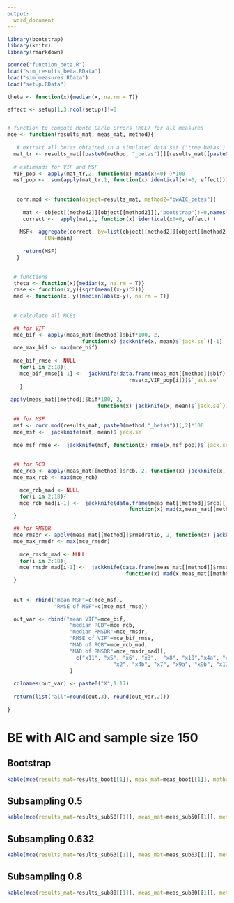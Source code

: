 ```yaml
---
output:
  word_document
---
```

  
```r
library(bootstrap)
library(knitr)
library(rmarkdown)

source("function_beta.R")
load("sim_results_beta.RData")
load("sim_measures.RData")
load("setup.RData")

theta <- function(x){median(x, na.rm = T)}

effect <- setup[1,3:ncol(setup)]!=0


# function to compute Monte Carlo Errors (MCE) for all measures
mce <- function(results_mat, meas_mat, method){
  
   # extract all betas obtained in a simulated data set ('true betas')
  mat_tr <- results_mat[[paste0(method, "_betas")]][results_mat[[paste0(method, "_betas")]][,"bootstrap"]==0,names(effect)]
  
  # estimands for VIF and MSF
  VIF_pop <- apply(mat_tr,2, function(x) mean(x!=0) )*100
  msf_pop <-  sum(apply(mat_tr,1, function(x) identical(x!=0, effect)))/nrow(mat_tr) *100
 
   
   corr.mod <- function(object=results_mat, method2="bwAIC_betas"){
     
     mat <- object[[method2]][object[[method2]][,"bootstrap"]!=0,names(effect)]
     correct <-  apply(mat,1, function(x) identical(x!=0, effect) )
     
    MSF<- aggregate(correct, by=list(object[[method2]][object[[method2]][,"bootstrap"]!=0,"bootstrap"]),
            FUN=mean)
  
     return(MSF)
   }

  
  # functions
  theta <- function(x){median(x, na.rm = T)}
  rmse <- function(x,y){sqrt(mean((x-y)^2))}
  mad <- function(x, y){median(abs(x-y), na.rm = T)}
  
  
  # calculate all MCEs

  ## for VIF
  mce_bif <- apply(meas_mat[[method]]$bif*100, 2, 
                        function(x) jackknife(x, mean)$`jack.se`)[-1]
  mce_max_bif <- max(mce_bif)
  
  mce_bif_rmse <- NULL
    for(i in 2:18){
    mce_bif_rmse[i-1] <-  jackknife(data.frame(meas_mat[[method]]$bif)[,i], 
                                       rmse(x,VIF_pop[i]))$`jack.se`
    } 
  
 apply(meas_mat[[method]]$bif*100, 2, 
                             function(x) jackknife(x, mean)$`jack.se`)[-1]
  
  ## for MSF
  msf <- corr.mod(results_mat, paste0(method,"_betas"))[,2]*100
  mce_msf <-  jackknife(msf, mean)$`jack.se`
  
  mce_msf_rmse <-  jackknife(msf, function(x) rmse(x,msf_pop))$`jack.se`
  
  
  ## for RCB
  mce_rcb <- apply(meas_mat[[method]]$rcb, 2, function(x) jackknife(x, theta)$`jack.se`)[-1]
  mce_max_rcb <- max(mce_rcb)

    mce_rcb_mad <- NULL
    for(i in 2:18){
    mce_rcb_mad[i-1] <-  jackknife(data.frame(meas_mat[[method]]$rcb)[,i], 
                                       function(x) mad(x,meas_mat[[method]]$rcb_pop[i]))$`jack.se`
  }

  ## for RMSDR
  mce_rmsdr <- apply(meas_mat[[method]]$rmsdratio, 2, function(x) jackknife(x, theta)$`jack.se`)[-1]
  mce_max_rmsdr <- max(mce_rmsdr)
  
    mce_rmsdr_mad <- NULL
    for(i in 2:18){
    mce_rmsdr_mad[i-1] <-  jackknife(data.frame(meas_mat[[method]]$rmsdratio)[,i], 
                                      function(x) mad(x,meas_mat[[method]]$rmsdratio_pop[i]))$`jack.se`
  } 
 
  
  out <- rbind("mean MSF"=c(mce_msf),
               "RMSE of MSF"=c(mce_msf_rmse))

  out_var <- rbind("mean VIF"=mce_bif, 
                    "median RCB"=mce_rcb,
                    "median RMSDR"=mce_rmsdr,
                    "RMSE of VIF"=mce_bif_rmse,
                    "MAD of RCB"=mce_rcb_mad,
                    "MAD of RMSDR"=mce_rmsdr_mad)[,
                      c("x11", "x5", "x6", "x3",  "x8", "x10","x4a", "x1",
                                  "x2", "x4b", "x7", "x9a", "x9b", "x12", "x13", "x14", "x15")
                    ]
  
  colnames(out_var) <- paste0("X",1:17)
    
  return(list("all"=round(out,3), round(out_var,2)))
  
}


```


#  BE with AIC and sample size 150

## Bootstrap
```r
kable(mce(results_mat=results_boot[[1]], meas_mat=meas_boot[[1]], method="bwAIC"))
```
## Subsampling 0.5
```r
kable(mce(results_mat=results_sub50[[1]], meas_mat=meas_sub50[[1]], method="bwAIC"))
```
## Subsampling 0.632
```r
kable(mce(results_mat=results_sub63[[1]], meas_mat=meas_sub63[[1]], method="bwAIC"))
```
## Subsampling 0.8
```r
kable(mce(results_mat=results_sub80[[1]], meas_mat=meas_sub80[[1]], method="bwAIC"))
```



